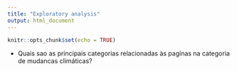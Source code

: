 ```yaml
---
title: "Exploratory analysis"
output: html_document
---
```


```r
knitr::opts_chunk$set(echo = TRUE)
```

- Quais sao as principais categorias relacionadas às paginas na categoria de mudancas climáticas?
